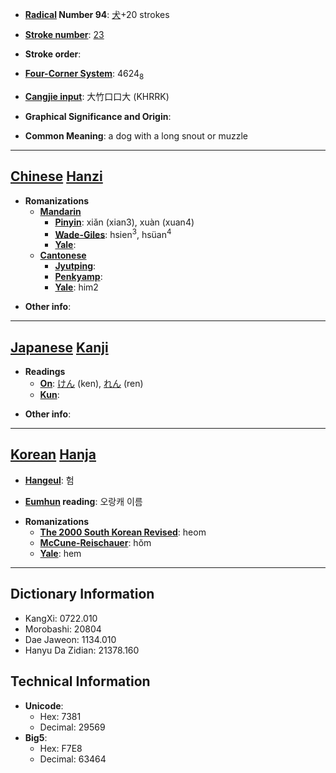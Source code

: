 * '''[[Wiktionary:Chinese radical index| Radical]] Number 94''': [[Wiktionary:Chinese radical index 犬|犬]]+20 strokes

* '''[[Wiktionary:Chinese total strokes index|Stroke number]]''': [[Wiktionary:Chinese total strokes index 23|23]]

* '''Stroke order''': 

* '''[[Wiktionary:Chinese four corner index|Four-Corner System]]''': 4624<sub>8</sub>

* '''[[Wiktionary:Chinese Cangjie index|Cangjie input]]''': 大竹口口大 (KHRRK)

* '''Graphical Significance and Origin''': 

* '''Common Meaning''': a dog with a long snout or muzzle

----

== [[Chinese]] [[Hanzi]] ==

* '''Romanizations'''
** '''[[Mandarin]]'''
*** '''[[Pinyin]]''': xiǎn (xian3), xuàn (xuan4)
*** '''[[Wade-Giles]]''': hsien<sup>3</sup>, hsüan<sup>4</sup>
*** '''[[Yale]]''': 
** '''[[Cantonese]]'''
*** '''[[Jyutping]]''':
*** '''[[Penkyamp]]''': 
*** '''[[Yale]]''': him2

* '''Other info''': 

----

== [[Japanese]] [[Kanji]] ==

* '''Readings'''
** '''[[On]]''': [[けん]] (ken), [[れん]] (ren)
** '''[[Kun]]''': 

* '''Other info''':  

----

== [[Korean]] [[Hanja]] ==

* '''[[Hangeul]]''': 험

* '''[[Eumhun]] reading''': 오랑캐 이름

* '''Romanizations'''
** '''[[The 2000 South Korean Revised Romanization|The 2000 South Korean Revised]]''': heom
** '''[[McCune-Reischauer]]''': hŏm
** '''[[Yale]]''': hem

----

== Dictionary Information ==

* KangXi: 0722.010
* Morobashi: 20804
* Dae Jaweon: 1134.010
* Hanyu Da Zidian: 21378.160

== Technical Information ==

* '''Unicode''':
** Hex: 7381
** Decimal: 29569
* '''Big5''':
** Hex: F7E8
** Decimal: 63464